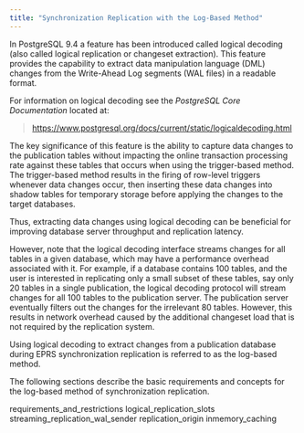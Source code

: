 ```yaml
---
title: "Synchronization Replication with the Log-Based Method"
---
```


<div id="sync_replication_log_based" class="registered_link"></div>

In PostgreSQL 9.4 a feature has been introduced called logical decoding (also called logical replication or changeset extraction). This feature provides the capability to extract data manipulation language (DML) changes from the Write-Ahead Log segments (WAL files) in a readable format.

For information on logical decoding see the *PostgreSQL Core Documentation* located at:

> <https://www.postgresql.org/docs/current/static/logicaldecoding.html>

The key significance of this feature is the ability to capture data changes to the publication tables without impacting the online transaction processing rate against these tables that occurs when using the trigger-based method. The trigger-based method results in the firing of row-level triggers whenever data changes occur, then inserting these data changes into shadow tables for temporary storage before applying the changes to the target databases.

Thus, extracting data changes using logical decoding can be beneficial for improving database server throughput and replication latency.

However, note that the logical decoding interface streams changes for all tables in a given database, which may have a performance overhead associated with it. For example, if a database contains 100 tables, and the user is interested in replicating only a small subset of these tables, say only 20 tables in a single publication, the logical decoding protocol will stream changes for all 100 tables to the publication server. The publication server eventually filters out the changes for the irrelevant 80 tables. However, this results in network overhead caused by the additional changeset load that is not required by the replication system.

Using logical decoding to extract changes from a publication database during EPRS synchronization replication is referred to as the log-based method.

The following sections describe the basic requirements and concepts for the log-based method of synchronization replication.

<div class="toctree" maxdepth="4">

requirements_and_restrictions logical_replication_slots streaming_replication_wal_sender replication_origin inmemory_caching

</div>
